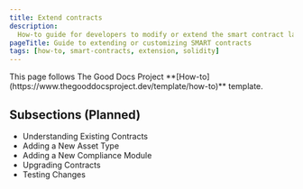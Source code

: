 ```yaml
---
title: Extend contracts
description:
  How-to guide for developers to modify or extend the smart contract layer
pageTitle: Guide to extending or customizing SMART contracts
tags: [how-to, smart-contracts, extension, solidity]
---
```


<Callout type="info" title="Template guide">
  This page follows The Good Docs Project
  **[How-to](https://www.thegooddocsproject.dev/template/how-to)** template.
</Callout>

## Subsections (Planned)

- Understanding Existing Contracts
- Adding a New Asset Type
- Adding a New Compliance Module
- Upgrading Contracts
- Testing Changes
